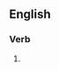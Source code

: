 {{also|jíbìng}}

==English==

===Verb===
{{head|en|present participle}}

# {{present participle of|jibe|lang=en|nocat=1}}